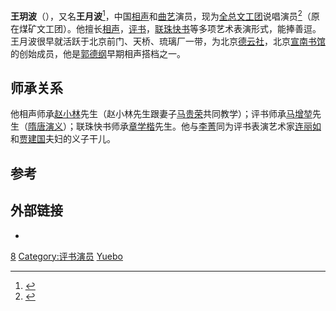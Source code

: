{{藝人
| 姓名 = 王玥波
| 類型 = 曲艺家
| 圖片 = 
| 圖片簡介 = 
| 圖片尺寸 = 
| 英文名 = Yuebo Wang
| 綽號 = 王三皮
| 其他藝名 = 王月波
| 出生日期 ={{bya|1978}}
| 出生地點 =
| 國籍 = {{PRC}}
| 籍貫 = [[山东|山东]]
| 語言 = [[國語|國語]]
| 逝世 = 
| 配偶 = 
| 音樂類型 = 
| 職業 = 评书演员、相声演員
| 樂器 = 
| 活躍年代 = 2000年至今
| 唱片公司 = 
| 經紀公司 = 全总文工团
| 網站 =  
}}
'''王玥波'''（{{bd|1978年|||}}），又名'''王月波'''<ref>{{cite web|url=http://ent.sina.com.cn/j/2007-06-03/02051580797.html|title=连丽如收徒|publisher=[[新浪|新浪]]|date=2007年6月3日|accessdate=2014年12月14日|archive-date=2014年12月15日|archive-url=https://web.archive.org/web/20141215005419/http://ent.sina.com.cn/j/2007-06-03/02051580797.html|dead-url=no}}</ref>，中国[[相声|相声]]和[[曲艺|曲艺]]演员，现为[[全总文工团|全总文工团]]说唱演员<ref>{{cite web|url=http://ent.163.com/12/0808/07/88CCK36300032DGD.html?f=jsearch|title=王玥波：现在事业重点是评书(图)|publisher=[[网易|网易]]|date=2012年8月8日|accessdate=2014年12月14日}}{{Dead link|date=2020年1月 |bot=InternetArchiveBot |fix-attempted=yes }}</ref>（原在煤矿文工团）。他擅长[[相声|相声]]，[[评书|评书]]，[[联珠快书|联珠快书]]等多项艺术表演形式，能捧善逗。王月波很早就活跃于北京前门、天桥、琉璃厂一带，为北京[[德云社|德云社]]，北京[[宣南书馆|宣南书馆]]的创始成员，他是[[郭德纲|郭德纲]]早期相声搭档之一。

== 师承关系 ==
他相声师承[[赵小林|赵小林]]先生（赵小林先生跟妻子[[马贵荣|马贵荣]]共同教学）；评书师承[[马增堃|马增堃]]先生（[[隋唐演义|隋唐演义]]）；联珠快书师承[[章学楷|章学楷]]先生。他与[[李菁_(相聲演員)|李菁]]同为评书表演艺术家[[连丽如|连丽如]]和[[贾建国|贾建国]]夫妇的义子干儿。

== 参考 ==
{{Reflist}}

==外部链接==
*{{Sinaweibo|wangyuebo713|王玥波}}

{{DEFAULTSORT:Wang Yuebo}}
[[Category:相声演员|8]]
[[Category:评书演员|Category:评书演员]]
[[Category:王姓|Yuebo]]
{{china-bio-stub}}